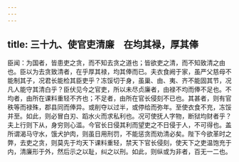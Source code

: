 ```yaml
---
---
---
```

title: 三十九、使官吏清廉　在均其禄，厚其俸
---



臣闻：为国者，皆患吏之贪，而不知去贪之道也；皆欲吏之清，而不知致清之由也。臣以为去贪致清者，在乎厚其禄，均其俸而已。夫衣食阙于家，虽严父慈母不能制其子，况君长能检其臣吏乎？冻馁切于身，虽巢、由、夷、齐不能固其节，况凡人能守其清白乎？臣伏见今之官吏，所以未尽贞廉者，由禄不均而俸不足也。不均者，由所在课料重轻不齐也；不足者，由所在官长侵刻不已也。其甚者，则有官秩等而禄殊，郡县同而俸异。或削夺以过半，或停给而弥年。至使衣食不充，冻馁并至。如此，则必冒白刃、蹈水火而求私利也。况可使抚人字物，断狱均财者乎？夫上行则下从，身穷则心滥。今官长日侵其利而望吏之不日侵于人，不可得也。盖所谓渴马守水，饿犬护肉，则虽日用刑罚，不能惩贪而劝清必矣。陛下今欲革时之弊，去吏之贪，则莫先于均天下课料重轻，禁天下官长侵刻，使天下之吏温饱充于内，清廉形于外，然后示之以耻，纠之以刑。如此，则纵或为非者，百无一二也。